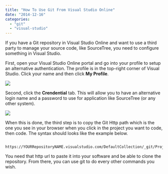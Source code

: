 ```yaml
---
title: "How To Use Git From Visual Studio Online"
date: "2014-12-16"
categories: 
  - "git"
  - "visual-studio"
---
```


If you have a Git repository in Visual Studio Online and want to use a third party to manage your source code, like SourceTree, you need to configure something in Visual Studio.

First, open your Visual Studio Online portal and go into your profile to setup an alternative authentication. The profile is in the top-right corner of Visual Studio. Click your name and then click **My Profile**.

![](images/Step1Profile.png)

Second, click the **Crendential** tab. This will allow you to have an alternative login name and a password to use for application like SourceTree (or any other system).

![](images/Step2AlternateAuthentification-400x331.png)

When this is done, the third step is to copy the Git Http path which is the one you see in your browser when you click in the project you want to code, then code. The syntax should looks like the example below. 

``` 
 https://YOURRepositoryNAME.visualstudio.com/DefaultCollection/_git/Project 
``` 

You need that http url to paste it into your software and be able to clone the repository. From there, you can use git to do every other commands you wish.
